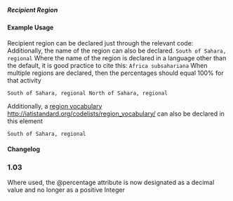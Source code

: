 ===== Recipient Region ===== 
{{for revision 1.03}}

==== Example Usage ====

Recipient region can be declared just through the relevant code:
<code xml>
<recipient-region code="289"/>
</code>
Additionally, the name of the region can also be declared.
<code xml>
<recipient-region code="289">South of Sahara, regional<recipient-region>
</code>
Where the name of the region is declared in a language other than the default, it is good practice to cite this:
<code xml>
<recipient-region code="289" xml:lang="es">Africa subsahariana</recipient-region>
</code>
When multiple regions are declared, then the percentages should equal 100% for that activity

<code xml>
<recipient-region percentage="60" code="289">South of Sahara, regional</recipient-region>
<recipient-region percentage="40" code="189">North of Sahara, regional</recipient-region>
</code>

Additionally, a [[region vocabulary http://iatistandard.org/codelists/region_vocabulary/]] can also be declared in this element

<code xml>
<recipient-region vocabulary="1" code="289">South of Sahara, regional</recipient-region>
</code>

==== Changelog ====
===1.03===
Where used, the @percentage attribute is now designated as a decimal value and no longer as a positive Integer